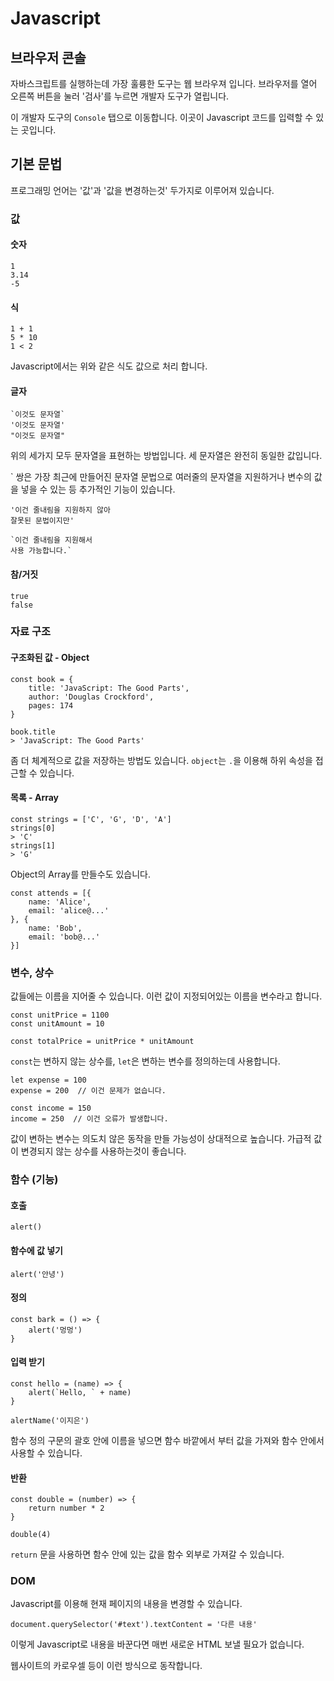 # Javascript


## 브라우저 콘솔
자바스크립트를 실행하는데 가장 훌륭한 도구는 웹 브라우져 입니다.
브라우저를 열어 오른쪽 버튼을 눌러 '검사'를 누르면 개발자 도구가 열립니다.

이 개발자 도구의 ```Console``` 탭으로 이동합니다.
이곳이 Javascript 코드를 입력할 수 있는 곳입니다.


## 기본 문법
프로그래밍 언어는 '값'과 '값을 변경하는것' 두가지로 이루어져 있습니다.

### 값
#### 숫자
```
1
3.14
-5
```

#### 식
```
1 + 1
5 * 10
1 < 2
```
Javascript에서는 위와 같은 식도 값으로 처리 합니다.

#### 글자
```
`이것도 문자열`
'이것도 문자열'
"이것도 문자열"
```

위의 세가지 모두 문자열을 표현하는 방법입니다. 세 문자열은 완전히 동일한 값입니다.

` 쌍은 가장 최근에 만들어진 문자열 문법으로 여러줄의 문자열을 지원하거나 변수의 값을 넣을 수 있는 등 추가적인 기능이 있습니다.

```
'이건 줄내림을 지원하지 않아
잘못된 문법이지만'

`이건 줄내림을 지원해서
사용 가능합니다.`
```

#### 참/거짓
```
true
false
```


### 자료 구조
#### 구조화된 값 - Object
```
const book = {
    title: 'JavaScript: The Good Parts',
    author: 'Douglas Crockford',
    pages: 174
}

book.title
> 'JavaScript: The Good Parts'
```
좀 더 체계적으로 값을 저장하는 방법도 있습니다.
```object```는 ```.```을 이용해 하위 속성을 접근할 수 있습니다.


#### 목록 - Array
```
const strings = ['C', 'G', 'D', 'A']
strings[0]
> 'C'
strings[1]
> 'G'
```

Object의 Array를 만들수도 있습니다.
```
const attends = [{
    name: 'Alice',
    email: 'alice@...'
}, {
    name: 'Bob',
    email: 'bob@...'
}]
```


### 변수, 상수
값들에는 이름을 지어줄 수 있습니다. 이런 값이 지정되어있는 이름을 변수라고 합니다.

```
const unitPrice = 1100
const unitAmount = 10

const totalPrice = unitPrice * unitAmount
```

```const```는 변하지 않는 상수를, ```let```은 변하는 변수를 정의하는데 사용합니다.

```
let expense = 100
expense = 200  // 이건 문제가 없습니다.

const income = 150
income = 250  // 이건 오류가 발생합니다.
```

값이 변하는 변수는 의도치 않은 동작을 만들 가능성이 상대적으로 높습니다.
가급적 값이 변경되지 않는 상수를 사용하는것이 좋습니다.


### 함수 (기능)
#### 호출
```
alert()
```

#### 함수에 값 넣기
```
alert('안녕')
```

#### 정의
```
const bark = () => {
    alert('멍멍')
}
```

#### 입력 받기
```
const hello = (name) => {
    alert(`Hello, ` + name)
}

alertName('이지은')
```
함수 정의 구문의 괄호 안에 이름을 넣으면 함수 바깥에서 부터 값을 가져와 함수 안에서 사용할 수 있습니다.


#### 반환
```
const double = (number) => {
    return number * 2
}

double(4)
```

```return``` 문을 사용하면 함수 안에 있는 값을 함수 외부로 가져갈 수 있습니다.


### DOM
Javascript를 이용해 현재 페이지의 내용을 변경할 수 있습니다.

```
document.querySelector('#text').textContent = '다른 내용'
```

이렇게 Javascript로 내용을 바꾼다면 매번 새로운 HTML 보낼 필요가 없습니다. 

웹사이트의 카로우셀 등이 이런 방식으로 동작합니다.